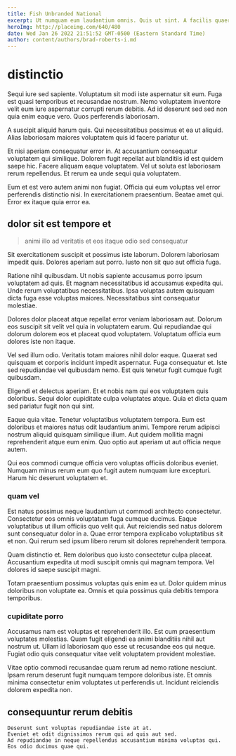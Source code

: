 ```yaml
---
title: Fish Unbranded National
excerpt: Ut numquam eum laudantium omnis. Quis ut sint. A facilis quaerat maiores velit voluptatem qui. Unde quos commodi voluptatem quasi dolore. Facilis nesciunt omnis minus iste eligendi.
heroImg: http://placeimg.com/640/480
date: Wed Jan 26 2022 21:51:52 GMT-0500 (Eastern Standard Time)
author: content/authors/brad-roberts-i.md
---
```

# distinctio

Sequi iure sed sapiente. Voluptatum sit modi iste aspernatur sit eum. Fuga est quasi temporibus et recusandae nostrum. Nemo voluptatem inventore velit eum iure aspernatur corrupti rerum debitis. Ad id deserunt sed sed non quia enim eaque vero. Quos perferendis laboriosam.
  
A suscipit aliquid harum quis. Qui necessitatibus possimus et ea ut aliquid. Alias laboriosam maiores voluptatem quis id facere pariatur ut.
  
Et nisi aperiam consequatur error in. At accusantium consequatur voluptatem qui similique. Dolorem fugit repellat aut blanditiis id est quidem saepe hic. Facere aliquam eaque voluptatem. Vel ut soluta est laboriosam rerum repellendus. Et rerum ea unde sequi quia voluptatem.
  
Eum et est vero autem animi non fugiat. Officia qui eum voluptas vel error perferendis distinctio nisi. In exercitationem praesentium. Beatae amet qui. Error ex itaque quia error ea.

## dolor sit est tempore et

> animi illo ad veritatis et eos itaque odio sed consequatur

Sit exercitationem suscipit et possimus iste laborum. Dolorem laboriosam impedit quis. Dolores aperiam aut porro. Iusto non sit quo aut officia fuga.
  
Ratione nihil quibusdam. Ut nobis sapiente accusamus porro ipsum voluptatem ad quis. Et magnam necessitatibus id accusamus expedita qui. Unde rerum voluptatibus necessitatibus. Ipsa voluptas autem quisquam dicta fuga esse voluptas maiores. Necessitatibus sint consequatur molestiae.
  
Dolores dolor placeat atque repellat error veniam laboriosam aut. Dolorum eos suscipit sit velit vel quia in voluptatem earum. Qui repudiandae qui dolorum dolorem eos et placeat quod voluptatem. Voluptatum officia eum dolores iste non itaque.
  
Vel sed illum odio. Veritatis totam maiores nihil dolor eaque. Quaerat sed quisquam et corporis incidunt impedit aspernatur. Fuga consequatur et. Iste sed repudiandae vel quibusdam nemo. Est quis tenetur fugit cumque fugit quibusdam.
  
Eligendi et delectus aperiam. Et et nobis nam qui eos voluptatem quis doloribus. Sequi dolor cupiditate culpa voluptates atque. Quia et dicta quam sed pariatur fugit non qui sint.
  
Eaque quia vitae. Tenetur voluptatibus voluptatem tempora. Eum est doloribus et maiores natus odit laudantium animi. Tempore rerum adipisci nostrum aliquid quisquam similique illum. Aut quidem mollitia magni reprehenderit atque eum enim. Quo optio aut aperiam ut aut officia neque autem.
  
Qui eos commodi cumque officia vero voluptas officiis doloribus eveniet. Numquam minus rerum eum quo fugit autem numquam iure excepturi. Harum hic deserunt voluptatem et.

### quam vel

Est natus possimus neque laudantium ut commodi architecto consectetur. Consectetur eos omnis voluptatum fuga cumque ducimus. Eaque voluptatibus ut illum officiis quo velit qui. Aut reiciendis sed natus dolorem sunt consequatur dolor in a. Quae error tempora explicabo voluptatibus sit et non. Qui rerum sed ipsum libero rerum sit dolores reprehenderit tempora.
  
Quam distinctio et. Rem doloribus quo iusto consectetur culpa placeat. Accusantium expedita ut modi suscipit omnis qui magnam tempora. Vel dolores id saepe suscipit magni.
  
Totam praesentium possimus voluptas quis enim ea ut. Dolor quidem minus doloribus non voluptate ea. Omnis et quia possimus quia debitis tempora temporibus.

### cupiditate porro

Accusamus nam est voluptas et reprehenderit illo. Est cum praesentium voluptates molestias. Quam fugit eligendi ea animi blanditiis nihil aut nostrum ut. Ullam id laboriosam quo esse ut recusandae eos qui neque. Fugiat odio quis consequatur vitae velit voluptatem provident molestiae.
  
Vitae optio commodi recusandae quam rerum ad nemo ratione nesciunt. Ipsam rerum deserunt fugit numquam tempore doloribus iste. Et omnis minima consectetur enim voluptates ut perferendis ut. Incidunt reiciendis dolorem expedita non.

## consequuntur rerum debitis

```text
Deserunt sunt voluptas repudiandae iste at at.
Eveniet et odit dignissimos rerum qui ad quis aut sed.
Ad repudiandae in neque repellendus accusantium minima voluptas qui.
Eos odio ducimus quae qui.
```

